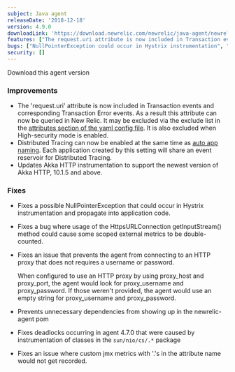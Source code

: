 ```yaml
---
subject: Java agent
releaseDate: '2018-12-18'
version: 4.9.0
downloadLink: 'https://download.newrelic.com/newrelic/java-agent/newrelic-agent/4.9.0/'
features: ["The request.uri attribute is now included in Transaction events and corresponding Transaction Error events", "Distributed Tracing can now be enabled at the same time as auto app naming", "Akka HTTP 10.1.5 and above support"]
bugs: ["NullPointerException could occur in Hystrix instrumentation", "HttpsURLConnection getInputStream() method could cause some scoped external metrics to be double-counted", "Fixes issues preventing agent from connection to an HTTP proxy that does not requires a username or password", "Prevents unnecessary dependencies from showing up in the newrelic-agent pom", "Fixes deadlocks caused by instrumentation of sun/nio/cs/ classes", "Fixes an issue where custom jmx metrics with periods in the attribute name would not get recorded"]
security: []
---
```

<ButtonGroup>
  <ButtonLink
    role="button"
    to="https://download.newrelic.com/newrelic/java-agent/newrelic-agent/4.9.0/"
    variant="primary"
  >
    Download this agent version
  </ButtonLink>
</ButtonGroup>

### Improvements

* The 'request.uri' attribute is now included in Transaction events and corresponding Transaction Error events. As a result this attribute can now be queried in New Relic. It may be excluded via the exclude list in the [attributes section of the yaml config file](https://docs.newrelic.com/docs/agents/java-agent/attributes/enabling-disabling-attributes-java). It is also excluded when High-security mode is enabled.
* Distributed Tracing can now be enabled at the same time as [auto app naming](https://docs.newrelic.com/docs/agents/java-agent/configuration/automatic-application-naming). Each application created by this setting will share an event reservoir for Distributed Tracing.
* Updates Akka HTTP instrumentation to support the newest version of Akka HTTP, 10.1.5 and above.

### Fixes

* Fixes a possible NullPointerException that could occur in Hystrix instrumentation and propagate into application code.
* Fixes a bug where usage of the HttpsURLConnection getInputStream() method could cause some scoped external metrics to be double-counted.
* Fixes an issue that prevents the agent from connecting to an HTTP proxy that does not requires a username or password.

  When configured to use an HTTP proxy by using proxy_host and proxy_port, the agent would look for proxy_username and proxy_password. If those weren't provided, the agent would use an empty string for proxy_username and proxy_password.
* Prevents unnecessary dependencies from showing up in the newrelic-agent pom
* Fixes deadlocks occurring in agent 4.7.0 that were caused by instrumentation of classes in the `sun/nio/cs/.*` package
* Fixes an issue where custom jmx metrics with '.'s in the attribute name would not get recorded.
